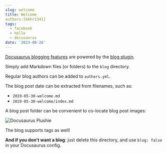 ```yaml
---
slug: welcome
title: Welcome
authors:[kkhr1341]
tags:
  - facebook
  - hello
  - docusaurus
date: '2023-08-26'
---
```


[Docusaurus blogging features](https://docusaurus.io/docs/blog "") are powered by the [blog plugin](https://docusaurus.io/docs/api/plugins/@docusaurus/plugin-content-blog "").

Simply add Markdown files (or folders) to the `blog` directory.

Regular blog authors can be added to `authors.yml`.

The blog post date can be extracted from filenames, such as:

* `2019-05-30-welcome.md`
* `2019-05-30-welcome/index.md`

A blog post folder can be convenient to co-locate blog post images:

![Docusaurus Plushie](/img/docusaurus-plushie-banner.jpeg "")

The blog supports tags as well!

**And if you don't want a blog**: just delete this directory, and use `blog: false` in your Docusaurus config.
